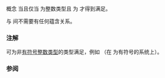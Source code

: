 {{cpp/experimental/ranges/title|SignedIntegral}}
{{cpp/experimental/ranges/concepts/navbar}}
{{ddcl|header=experimental/ranges/concepts|since=ranges|1=
template&lt; class T &gt;
concept bool SignedIntegral = Integral&lt;T&gt; &amp;&amp; std::is_signed&lt;T&gt;::value;
}}

概念 {{c|SignedIntegral&lt;T&gt;()}} 当且仅当 {{tt|T}} 为整数类型且 {{c|std::is_signed&lt;T&gt;::value}} 为 {{c|true}} 才得到满足。

{{c|SignedIntegral&lt;T&gt;}} 与 {{c|std::is_signed&lt;T&gt;::value}} 间不需要有任何蕴含关系。

===注解===
{{c|SignedIntegral&lt;T&gt;()}} 可为非[[cpp/language/type#类型的分类|有符号整数类型]]的类型满足，例如 {{c|char}}（在 {{c|char}} 为有符号的系统上）。

===参阅===
{{dsc begin}}
{{dsc inc|cpp/types/dsc is_integral}}
{{dsc inc|cpp/types/dsc is_signed}}
{{dsc end }}

{{langlinks|en}}